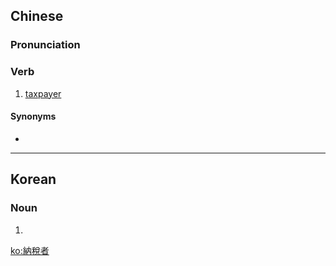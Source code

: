 {{also|納税者|纳税者}}
==Chinese==
{{zh-forms|s=纳税者|type=21}}

===Pronunciation===
{{zh-pron
|m=nàshuìzhě
|c=naap6 seoi3 ze2
|cat=v
}}

===Verb===
{{zh-verb}}

# [[taxpayer]]

====Synonyms====
* {{zh-l|納稅人}}

----

==Korean==
{{ko-hanjatab}}

===Noun===
{{ko-noun|rv=napseja|hangeul=납세자}}

# {{hanja form of|납세자|[[taxpayer]]}}

[[ko:納稅者]]